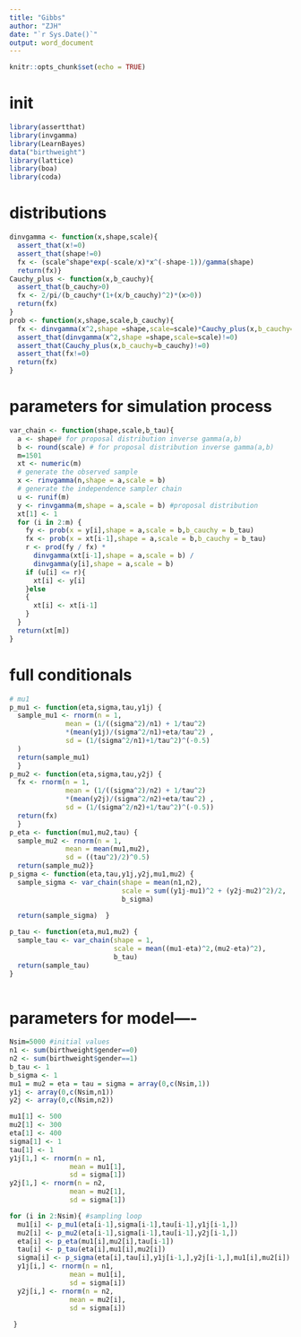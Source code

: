 ```yaml
---
title: "Gibbs"
author: "ZJH"
date: "`r Sys.Date()`"
output: word_document
---
```


```r
knitr::opts_chunk$set(echo = TRUE)
```

# init
```r
library(assertthat)
library(invgamma)
library(LearnBayes)
data("birthweight")
library(lattice)
library(boa)
library(coda)
```

# distributions
```r
dinvgamma <- function(x,shape,scale){
  assert_that(x!=0)
  assert_that(shape!=0)
  fx <- (scale^shape*exp(-scale/x)*x^(-shape-1))/gamma(shape)
  return(fx)}
Cauchy_plus <- function(x,b_cauchy){
  assert_that(b_cauchy>0)
  fx <- 2/pi/(b_cauchy*(1+(x/b_cauchy)^2)*(x>0))
  return(fx)
}
prob <- function(x,shape,scale,b_cauchy){
  fx <- dinvgamma(x^2,shape =shape,scale=scale)*Cauchy_plus(x,b_cauchy=b_cauchy)
  assert_that(dinvgamma(x^2,shape =shape,scale=scale)!=0)
  assert_that(Cauchy_plus(x,b_cauchy=b_cauchy)!=0)
  assert_that(fx!=0)
  return(fx)
}

```

# parameters for simulation process
```r
var_chain <- function(shape,scale,b_tau){
  a <- shape# for proposal distribution inverse gamma(a,b) 
  b <- round(scale) # for proposal distribution inverse gamma(a,b)
  m=1501
  xt <- numeric(m)
  # generate the observed sample
  x <- rinvgamma(n,shape = a,scale = b)
  # generate the independence sampler chain
  u <- runif(m)
  y <- rinvgamma(m,shape = a,scale = b) #proposal distribution
  xt[1] <- 1
  for (i in 2:m) {
    fy <- prob(x = y[i],shape = a,scale = b,b_cauchy = b_tau)
    fx <- prob(x = xt[i-1],shape = a,scale = b,b_cauchy = b_tau)
    r <- prod(fy / fx) *
      dinvgamma(xt[i-1],shape = a,scale = b) /
      dinvgamma(y[i],shape = a,scale = b)
    if (u[i] <= r){
      xt[i] <- y[i] 
    }else 
    {
      xt[i] <- xt[i-1]
    }
  }
  return(xt[m])
}
```



# full conditionals
```r
# mu1
p_mu1 <- function(eta,sigma,tau,y1j) { 
  sample_mu1 <- rnorm(n = 1,
              mean = (1/((sigma^2)/n1) + 1/tau^2)
              *(mean(y1j)/(sigma^2/n1)+eta/tau^2) ,
              sd = (1/(sigma^2/n1)+1/tau^2)^(-0.5)
  )
  return(sample_mu1)
  }
p_mu2 <- function(eta,sigma,tau,y2j) { 
  fx <- rnorm(n = 1,
              mean = (1/((sigma^2)/n2) + 1/tau^2)
              *(mean(y2j)/(sigma^2/n2)+eta/tau^2) ,
              sd = (1/(sigma^2/n2)+1/tau^2)^(-0.5))
  return(fx)
  }
p_eta <- function(mu1,mu2,tau) { 
  sample_mu2 <- rnorm(n = 1,
              mean = mean(mu1,mu2),
              sd = ((tau^2)/2)^0.5)
  return(sample_mu2)}
p_sigma <- function(eta,tau,y1j,y2j,mu1,mu2) {
  sample_sigma <- var_chain(shape = mean(n1,n2),
                            scale = sum((y1j-mu1)^2 + (y2j-mu2)^2)/2,
                            b_sigma)
  
  return(sample_sigma)  }

p_tau <- function(eta,mu1,mu2) { 
  sample_tau <- var_chain(shape = 1,
                          scale = mean((mu1-eta)^2,(mu2-eta)^2),
                          b_tau)
  return(sample_tau)
}
                     
```
# parameters for model----
```r
Nsim=5000 #initial values
n1 <- sum(birthweight$gender==0)
n2 <- sum(birthweight$gender==1)
b_tau <- 1
b_sigma <- 1
mu1 = mu2 = eta = tau = sigma = array(0,c(Nsim,1))
y1j <- array(0,c(Nsim,n1))
y2j <- array(0,c(Nsim,n2))

mu1[1] <- 500
mu2[1] <- 300
eta[1] <- 400
sigma[1] <- 1
tau[1] <- 1
y1j[1,] <- rnorm(n = n1,
               mean = mu1[1],
               sd = sigma[1])
y2j[1,] <- rnorm(n = n2,
               mean = mu2[1],
               sd = sigma[1])
```

```r

for (i in 2:Nsim){ #sampling loop
  mu1[i] <- p_mu1(eta[i-1],sigma[i-1],tau[i-1],y1j[i-1,])
  mu2[i] <- p_mu2(eta[i-1],sigma[i-1],tau[i-1],y2j[i-1,])
  eta[i] <- p_eta(mu1[i],mu2[i],tau[i-1])
  tau[i] <- p_tau(eta[i],mu1[i],mu2[i])
  sigma[i] <- p_sigma(eta[i],tau[i],y1j[i-1,],y2j[i-1,],mu1[i],mu2[i])
  y1j[i,] <- rnorm(n = n1,
               mean = mu1[i],
               sd = sigma[i])
  y2j[i,] <- rnorm(n = n2,
               mean = mu2[i],
               sd = sigma[i])
  
 }
```

